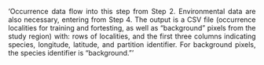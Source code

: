 <p align="justify">
'Occurrence data flow into this step from Step 2. Environmental data are also necessary, entering from Step 4. The output is a CSV file (occurrence localities for training and fortesting, as well as “background” pixels from the study region) with: rows of localities, and the first three columns indicating species, longitude, latitude, and partition identifier. For background pixels, the species identifier is “background.”'
</p>
